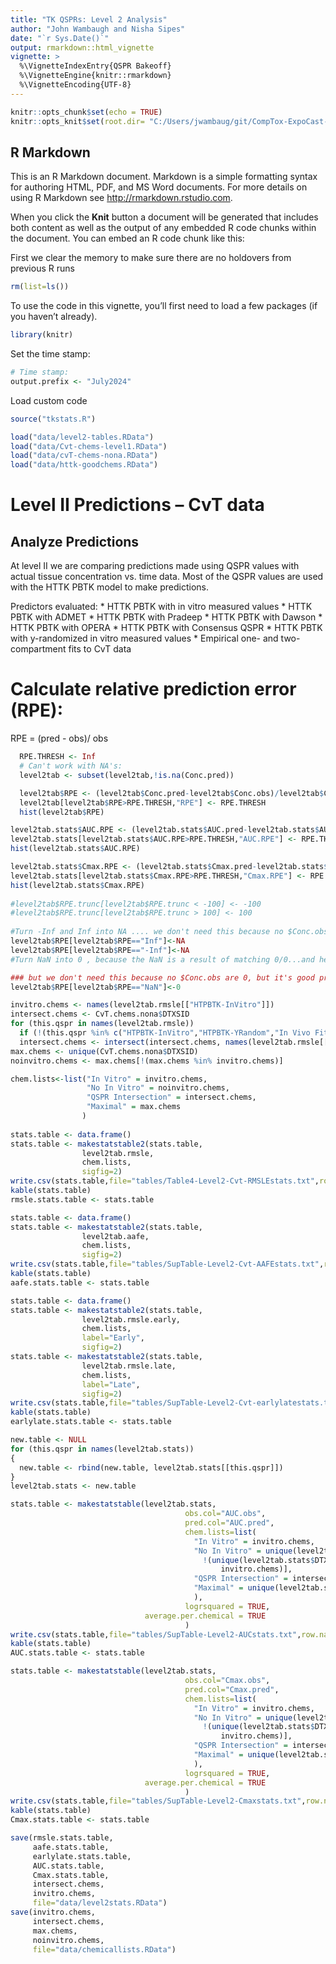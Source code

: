 ```yaml
---
title: "TK QSPRs: Level 2 Analysis"
author: "John Wambaugh and Nisha Sipes"
date: "`r Sys.Date()`"
output: rmarkdown::html_vignette
vignette: >
  %\VignetteIndexEntry{QSPR Bakeoff}
  %\VignetteEngine{knitr::rmarkdown}
  %\VignetteEncoding{UTF-8}
---
```


```r
knitr::opts_chunk$set(echo = TRUE)
knitr::opts_knit$set(root.dir= "C:/Users/jwambaug/git/CompTox-ExpoCast-HTTKQSPRs/")
```

## R Markdown

This is an R Markdown document. Markdown is a simple formatting syntax for authoring HTML, PDF, and MS Word documents. For more details on using R Markdown see <http://rmarkdown.rstudio.com>.

When you click the **Knit** button a document will be generated that includes both content as well as the output of any embedded R code chunks within the document. You can embed an R code chunk like this:

First we clear the memory to make sure there are no holdovers from previous R runs
```r
rm(list=ls()) 
```

To use the code in this vignette, you'll first need to load a few packages (if you haven't already).
```r
library(knitr)
```

Set the time stamp:
```r
# Time stamp:
output.prefix <- "July2024"
```

Load custom code 
```r
source("tkstats.R")
```

```r
load("data/level2-tables.RData")
load("data/Cvt-chems-level1.RData")
load("data/cvT-chems-nona.RData")
load("data/httk-goodchems.RData")
```

# Level II Predictions -- CvT data
## Analyze Predictions

At level II we are comparing predictions made using QSPR values with actual
tissue concentration vs. time data. Most of the QSPR values are used with the
HTTK PBTK model to make predictions. 

Predictors evaluated:
* HTTK PBTK with in vitro measured values
* HTTK PBTK with ADMET
* HTTK PBTK with Pradeep
* HTTK PBTK with Dawson
* HTTK PBTK with OPERA
* HTTK PBTK with Consensus QSPR
* HTTK PBTK with y-randomized in vitro measured values
* Empirical one- and two-compartment fits to CvT data

# Calculate relative prediction error (RPE):  
RPE = (pred - obs)/ obs
```r
  RPE.THRESH <- Inf
  # Can't work with NA's:
  level2tab <- subset(level2tab,!is.na(Conc.pred))

  level2tab$RPE <- (level2tab$Conc.pred-level2tab$Conc.obs)/level2tab$Conc.obs
  level2tab[level2tab$RPE>RPE.THRESH,"RPE"] <- RPE.THRESH
  hist(level2tab$RPE)

level2tab.stats$AUC.RPE <- (level2tab.stats$AUC.pred-level2tab.stats$AUC.obs)/level2tab.stats$AUC.obs
level2tab.stats[level2tab.stats$AUC.RPE>RPE.THRESH,"AUC.RPE"] <- RPE.THRESH
hist(level2tab.stats$AUC.RPE)

level2tab.stats$Cmax.RPE <- (level2tab.stats$Cmax.pred-level2tab.stats$Cmax.obs)/level2tab.stats$Cmax.obs
level2tab.stats[level2tab.stats$Cmax.RPE>RPE.THRESH,"Cmax.RPE"] <- RPE.THRESH
hist(level2tab.stats$Cmax.RPE)
     
#level2tab$RPE.trunc[level2tab$RPE.trunc < -100] <- -100
#level2tab$RPE.trunc[level2tab$RPE.trunc > 100] <- 100
 
#Turn -Inf and Inf into NA .... we don't need this because no $Conc.obs are 0, but it's good practice to write here
level2tab$RPE[level2tab$RPE=="Inf"]<-NA
level2tab$RPE[level2tab$RPE=="-Inf"]<-NA
#Turn NaN into 0 , because the NaN is a result of matching 0/0...and hence it was correctly identified.

### but we don't need this because no $Conc.obs are 0, but it's good practice to write here
level2tab$RPE[level2tab$RPE=="NaN"]<-0
``` 

```r
invitro.chems <- names(level2tab.rmsle[["HTPBTK-InVitro"]])
intersect.chems <- CvT.chems.nona$DTXSID
for (this.qspr in names(level2tab.rmsle))
  if (!(this.qspr %in% c("HTPBTK-InVitro","HTPBTK-YRandom","In Vivo Fits")))
  intersect.chems <- intersect(intersect.chems, names(level2tab.rmsle[[this.qspr]]))
max.chems <- unique(CvT.chems.nona$DTXSID)
noinvitro.chems <- max.chems[!(max.chems %in% invitro.chems)]
```

```r
chem.lists<-list("In Vitro" = invitro.chems,
                 "No In Vitro" = noinvitro.chems,
                 "QSPR Intersection" = intersect.chems,
                 "Maximal" = max.chems
                )
                                         
stats.table <- data.frame()
stats.table <- makestatstable2(stats.table,
                level2tab.rmsle,
                chem.lists,
                sigfig=2)
write.csv(stats.table,file="tables/Table4-Level2-Cvt-RMSLEstats.txt",row.names=TRUE)
kable(stats.table)
rmsle.stats.table <- stats.table
```

```r
stats.table <- data.frame()
stats.table <- makestatstable2(stats.table,
                level2tab.aafe,
                chem.lists,
                sigfig=2)
write.csv(stats.table,file="tables/SupTable-Level2-Cvt-AAFEstats.txt",row.names=TRUE)
kable(stats.table)
aafe.stats.table <- stats.table
```

```r
stats.table <- data.frame()
stats.table <- makestatstable2(stats.table,
                level2tab.rmsle.early,
                chem.lists,
                label="Early",
                sigfig=2)
stats.table <- makestatstable2(stats.table,
                level2tab.rmsle.late,
                chem.lists,
                label="Late",
                sigfig=2)
write.csv(stats.table,file="tables/SupTable-Level2-Cvt-earlylatestats.txt",row.names=TRUE)
kable(stats.table)
earlylate.stats.table <- stats.table
```
```r
new.table <- NULL
for (this.qspr in names(level2tab.stats))
{
  new.table <- rbind(new.table, level2tab.stats[[this.qspr]])
}
level2tab.stats <- new.table
```

```r
stats.table <- makestatstable(level2tab.stats,
                                       obs.col="AUC.obs",
                                       pred.col="AUC.pred",
                                       chem.lists=list(
                                         "In Vitro" = invitro.chems,
                                         "No In Vitro" = unique(level2tab.stats$DTXSID)[
                                           !(unique(level2tab.stats$DTXSID) %in%
                                               invitro.chems)],
                                         "QSPR Intersection" = intersect.chems,
                                         "Maximal" = unique(level2tab.stats$DTXSID)
                                         ),
                                       logrsquared = TRUE,
                              average.per.chemical = TRUE
                                       )
write.csv(stats.table,file="tables/SupTable-Level2-AUCstats.txt",row.names=TRUE)
kable(stats.table)
AUC.stats.table <- stats.table
```
```r
stats.table <- makestatstable(level2tab.stats,
                                       obs.col="Cmax.obs",
                                       pred.col="Cmax.pred",
                                       chem.lists=list(
                                         "In Vitro" = invitro.chems,
                                         "No In Vitro" = unique(level2tab.stats$DTXSID)[
                                           !(unique(level2tab.stats$DTXSID) %in%
                                               invitro.chems)],
                                         "QSPR Intersection" = intersect.chems,
                                         "Maximal" = unique(level2tab.stats$DTXSID)
                                         ),
                                       logrsquared = TRUE,
                              average.per.chemical = TRUE
                                       )
write.csv(stats.table,file="tables/SupTable-Level2-Cmaxstats.txt",row.names=TRUE)
kable(stats.table)
Cmax.stats.table <- stats.table
```


```r
save(rmsle.stats.table,
     aafe.stats.table,
     earlylate.stats.table,
     AUC.stats.table,
     Cmax.stats.table,
     intersect.chems,
     invitro.chems, 
     file="data/level2stats.RData")
save(invitro.chems,
     intersect.chems,
     max.chems,
     noinvitro.chems,
     file="data/chemicallists.RData")
```
